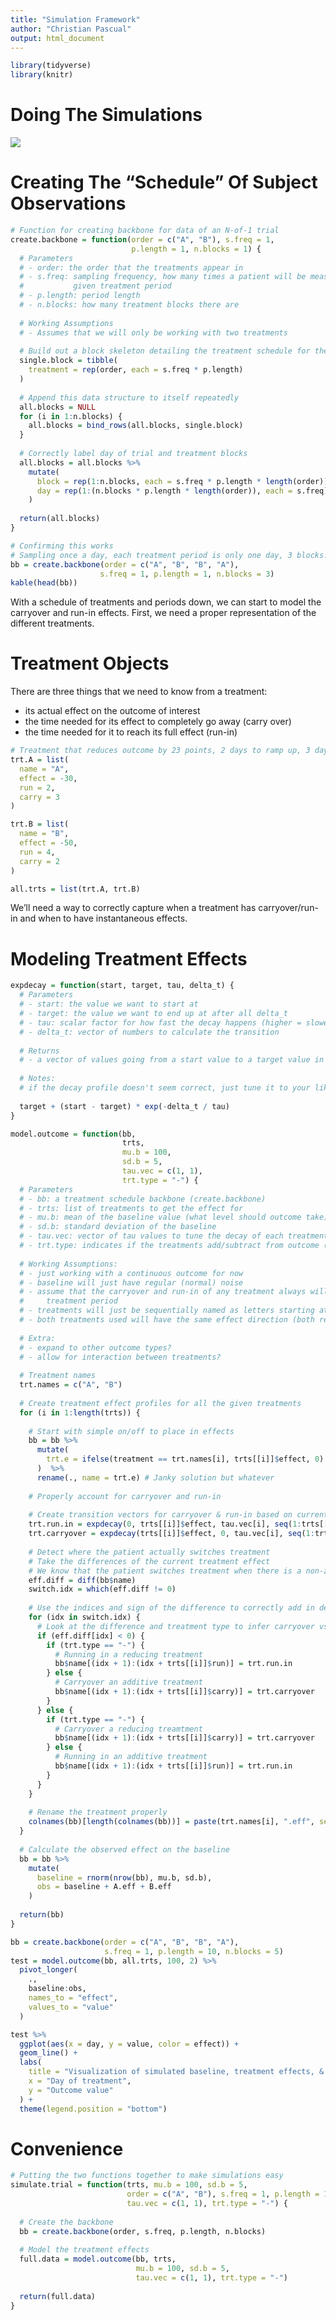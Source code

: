 ```yaml
---
title: "Simulation Framework"
author: "Christian Pascual"
output: html_document
---
```


```r
library(tidyverse)
library(knitr)
```

# Doing The Simulations

![](./img/process.png)

# Creating The "Schedule" Of Subject Observations 

```r
# Function for creating backbone for data of an N-of-1 trial
create.backbone = function(order = c("A", "B"), s.freq = 1, 
                           p.length = 1, n.blocks = 1) {
  # Parameters
  # - order: the order that the treatments appear in
  # - s.freq: sampling frequency, how many times a patient will be measured in a 
  #           given treatment period
  # - p.length: period length
  # - n.blocks: how many treatment blocks there are
  
  # Working Assumptions
  # - Assumes that we will only be working with two treatments 
  
  # Build out a block skeleton detailing the treatment schedule for the subject
  single.block = tibble(
    treatment = rep(order, each = s.freq * p.length)
  )
  
  # Append this data structure to itself repeatedly
  all.blocks = NULL
  for (i in 1:n.blocks) {
    all.blocks = bind_rows(all.blocks, single.block)
  }
  
  # Correctly label day of trial and treatment blocks
  all.blocks = all.blocks %>% 
    mutate(
      block = rep(1:n.blocks, each = s.freq * p.length * length(order)),
      day = rep(1:(n.blocks * p.length * length(order)), each = s.freq)
    )
  
  return(all.blocks)
}

# Confirming this works
# Sampling once a day, each treatment period is only one day, 3 blocks...
bb = create.backbone(order = c("A", "B", "B", "A"), 
                    s.freq = 1, p.length = 1, n.blocks = 3)
kable(head(bb))
```

With a schedule of treatments and periods down, we can start to model the carryover and run-in effects. First, we need a proper representation of the different treatments.

# Treatment Objects 

There are three things that we need to know from a treatment:

- its actual effect on the outcome of interest
- the time needed for its effect to completely go away (carry over)
- the time needed for it to reach its full effect (run-in)

```r
# Treatment that reduces outcome by 23 points, 2 days to ramp up, 3 days to die
trt.A = list(
  name = "A",
  effect = -30,
  run = 2,
  carry = 3
)

trt.B = list(
  name = "B",
  effect = -50,
  run = 4,
  carry = 2
)

all.trts = list(trt.A, trt.B)
```

We'll need a way to correctly capture when a treatment has carryover/run-in and when to have instantaneous effects.

# Modeling Treatment Effects 

```r
expdecay = function(start, target, tau, delta_t) {
  # Parameters
  # - start: the value we want to start at
  # - target: the value we want to end up at after all delta_t
  # - tau: scalar factor for how fast the decay happens (higher = slower decay)
  # - delta_t: vector of numbers to calculate the transition
  
  # Returns
  # - a vector of values going from a start value to a target value in a decay fashion
  
  # Notes:
  # if the decay profile doesn't seem correct, just tune it to your liking
  
  target + (start - target) * exp(-delta_t / tau)
}

model.outcome = function(bb, 
                         trts,
                         mu.b = 100,
                         sd.b = 5,
                         tau.vec = c(1, 1),
                         trt.type = "-") {
  # Parameters
  # - bb: a treatment schedule backbone (create.backbone)
  # - trts: list of treatments to get the effect for
  # - mu.b: mean of the baseline value (what level should outcome take)
  # - sd.b: standard deviation of the baseline
  # - tau.vec: vector of tau values to tune the decay of each treatment
  # - trt.type: indicates if the treatments add/subtract from outcome ("-" for reducing effect)
  
  # Working Assumptions:
  # - just working with a continuous outcome for now
  # - baseline will just have regular (normal) noise
  # - assume that the carryover and run-in of any treatment always will be smaller than the 
  #     treatment period
  # - treatments will just be sequentially named as letters starting at A, B, ... 
  # - both treatments used will have the same effect direction (both reducing, etc)
  
  # Extra:
  # - expand to other outcome types?
  # - allow for interaction between treatments?
  
  # Treatment names
  trt.names = c("A", "B")
  
  # Create treatment effect profiles for all the given treatments
  for (i in 1:length(trts)) {
    
    # Start with simple on/off to place in effects
    bb = bb %>% 
      mutate(
        trt.e = ifelse(treatment == trt.names[i], trts[[i]]$effect, 0)
      )  %>% 
      rename(., name = trt.e) # Janky solution but whatever
    
    # Properly account for carryover and run-in
    
    # Create transition vectors for carryover & run-in based on current treatment
    trt.run.in = expdecay(0, trts[[i]]$effect, tau.vec[i], seq(1:trts[[i]]$run))
    trt.carryover = expdecay(trts[[i]]$effect, 0, tau.vec[i], seq(1:trts[[i]]$carry))
    
    # Detect where the patient actually switches treatment
    # Take the differences of the current treatment effect
    # We know that the patient switches treatment when there is a non-zero difference
    eff.diff = diff(bb$name)
    switch.idx = which(eff.diff != 0)
    
    # Use the indices and sign of the difference to correctly add in decay
    for (idx in switch.idx) {
      # Look at the difference and treatment type to infer carryover vs run-in
      if (eff.diff[idx] < 0) {
        if (trt.type == "-") { 
          # Running in a reducing treatment
          bb$name[(idx + 1):(idx + trts[[i]]$run)] = trt.run.in
        } else {
          # Carryover an additive treatment
          bb$name[(idx + 1):(idx + trts[[i]]$carry)] = trt.carryover
        }
      } else {
        if (trt.type == "-") { 
          # Carryover a reducing treamtment
          bb$name[(idx + 1):(idx + trts[[i]]$carry)] = trt.carryover
        } else {
          # Running in an additive treatment
          bb$name[(idx + 1):(idx + trts[[i]]$run)] = trt.run.in
        }
      } 
    }
    
    # Rename the treatment properly
    colnames(bb)[length(colnames(bb))] = paste(trt.names[i], ".eff", sep = "")
  }
  
  # Calculate the observed effect on the baseline 
  bb = bb %>% 
    mutate(
      baseline = rnorm(nrow(bb), mu.b, sd.b),
      obs = baseline + A.eff + B.eff
    )
  
  return(bb)
}

bb = create.backbone(order = c("A", "B", "B", "A"), 
                     s.freq = 1, p.length = 10, n.blocks = 5)
test = model.outcome(bb, all.trts, 100, 2) %>% 
  pivot_longer(
    ., 
    baseline:obs,
    names_to = "effect",
    values_to = "value"
  )

test %>% 
  ggplot(aes(x = day, y = value, color = effect)) +
  geom_line() +
  labs(
    title = "Visualization of simulated baseline, treatment effects, & observation",
    x = "Day of treatment", 
    y = "Outcome value"
  ) + 
  theme(legend.position = "bottom")
```

# Convenience

```r
# Putting the two functions together to make simulations easy
simulate.trial = function(trts, mu.b = 100, sd.b = 5,
                          order = c("A", "B"), s.freq = 1, p.length = 1, n.blocks = 1,
                          tau.vec = c(1, 1), trt.type = "-") {
  
  # Create the backbone
  bb = create.backbone(order, s.freq, p.length, n.blocks)
  
  # Model the treatment effects
  full.data = model.outcome(bb, trts, 
                            mu.b = 100, sd.b = 5,
                            tau.vec = c(1, 1), trt.type = "-")
  
  return(full.data)
}
```


